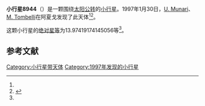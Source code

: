 {{Infobox planet
| bgcolour = #FFFFC0
| name = 8944 Ortigara
| symbol = 
| image = 
| caption = 
| discovery = yes
| discovery_ref = 
| discoverer = [[U._Munari|U. Munari]]、[[M._Tombelli|M. Tombelli]]
| discovery_site = [[阿夏戈|阿夏戈]] 
| discovered = 1997年1月30日
| designations = yes
| mp_name = 
| named_after = 
| alt_names = 1997 BF9/ 1993 NJ2 / 1995 WR3
| mp_category = [[主带小行星|主带小行星]]
| orbit_ref = <ref name="a">[http://ssd.jpl.nasa.gov/sbdb.cgi?sstr=8944 8944 Ortigara] {{Wayback|url=http://ssd.jpl.nasa.gov/sbdb.cgi?sstr=8944 |date=20140831151520 }}，小行星數據庫瀏覽器（JPL Small-Body Database Browser）－[[美国国家航空航天局|美国国家航空航天局]]喷气推进实验室</ref>
| epoch = 2456400.5 (2013年4月18日更新)
| aphelion = {{convert|3.49304050176538|AU|km|3|abbr=on|lk=out}}
| perihelion = {{convert|2.76747775778297|AU|km|3|abbr=on}}
| semimajor = {{convert|3.130259129774175|AU|km|3|abbr=on}}
| eccentricity = 0.115894997
| period = 2022.874143 [[日|日]]<br />5.54[[儒略年|儒略年]]
| avg_speed = 
| inclination = .8175146152947187
| asc_node = 189.8435976713154
| mean_anomaly = 
| arg_peri = 13.97419174145056
| satellites = 
| physical_characteristics = yes
| dimensions = 
| mass = 
| density = 
| surface_grav = 
| escape_velocity = 
| sidereal_day = 
| axial_tilt = 
| pole_ecliptic_lat = 
| pole_ecliptic_lon = 
| albedo = 
| temperatures= 
| temp_name1 = 
| mean_temp_1 = 
| max_temp_1 = 
| temp_name2 = 
| max_temp_2 = 
| spectral_type = 
| abs_magnitude = 13.97419174145056
}}

'''小行星8944'''（{{lang-en|8944 Ortigara}}）是一颗围绕[[太阳|太阳]][[公转|公转]]的[[小行星|小行星]]。1997年1月30日，[[U._Munari|U. Munari]]、[[M._Tombelli|M. Tombelli]]在阿夏戈发现了此天体<ref name="a" /><ref>{{cite news|title=小行星列表|url=http://cfa-www.harvard.edu/iau/lists/NumberedMPs.txt|accessdate=2013-07-08|newspaper=哈佛大学|archive-date=2008-05-17|archive-url=https://web.archive.org/web/20080517010638/http://cfa-www.harvard.edu/iau/lists/NumberedMPs.txt|dead-url=no}}</ref>。

这颗小行星的[[绝对星等|绝对星等]]为13.97419174145056等<ref name="a" />。

==参考文献==
{{reflist}}
{{Minor Planet Number|[[小行星8943|小行星8943]]|[[小行星8945|小行星8945]]}}

{{小天体}}

[[Category:小行星带天体|Category:小行星带天体]]
[[Category:1997年发现的小行星|Category:1997年发现的小行星]]

{{asteroid-stub}}